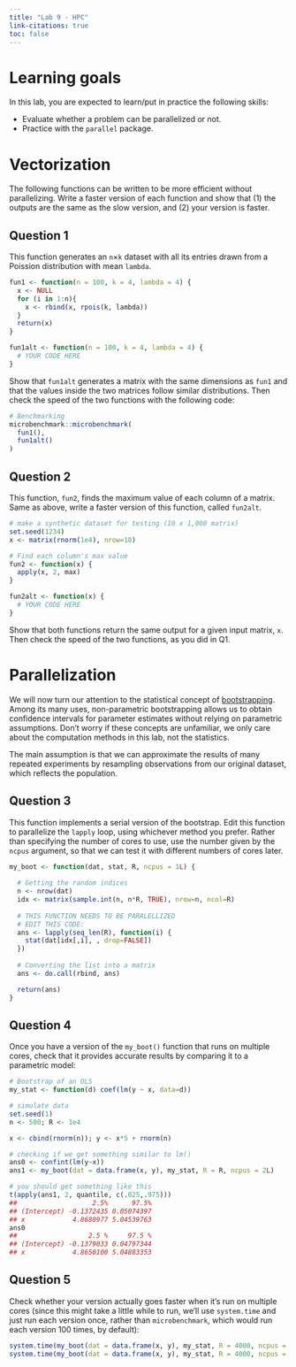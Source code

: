 ```yaml
---
title: "Lab 9 - HPC"
link-citations: true
toc: false
---
```


# Learning goals

In this lab, you are expected to learn/put in practice the following skills:

- Evaluate whether a problem can be parallelized or not.
- Practice with the `parallel` package.


# Vectorization

The following functions can be written to be more efficient without parallelizing. Write a faster version of each function and show that (1) the outputs are the same as the slow version, and (2) your version is faster.

## Question 1

This function generates an `n`$\times$`k` dataset with all its entries drawn from a Poission distribution with mean `lambda`.

```r
fun1 <- function(n = 100, k = 4, lambda = 4) {
  x <- NULL
  for (i in 1:n){
    x <- rbind(x, rpois(k, lambda))    
  }
  return(x)
}

fun1alt <- function(n = 100, k = 4, lambda = 4) {
  # YOUR CODE HERE
}
```

Show that `fun1alt` generates a matrix with the same dimensions as `fun1` and that the values inside the two matrices follow similar distributions. Then check the speed of the two functions with the following code:

```r
# Benchmarking
microbenchmark::microbenchmark(
  fun1(),
  fun1alt()
)
```

## Question 2

This function, `fun2`, finds the maximum value of each column of a matrix. Same as above, write a faster version of this function, called `fun2alt`.

```r
# make a synthetic dataset for testing (10 x 1,000 matrix)
set.seed(1234)
x <- matrix(rnorm(1e4), nrow=10)

# Find each column's max value
fun2 <- function(x) {
  apply(x, 2, max)
}

fun2alt <- function(x) {
  # YOUR CODE HERE
}
```

Show that both functions return the same output for a given input matrix, `x`. Then check the speed of the two functions, as you did in Q1.


# Parallelization

We will now turn our attention to the statistical concept of
[bootstrapping](https://en.wikipedia.org/wiki/Bootstrapping_(statistics)). Among its many uses, non-parametric bootstrapping allows us to obtain confidence intervals for parameter estimates without relying on parametric assumptions. Don't worry if these concepts are unfamiliar, we only care about the computation methods in this lab, not the statistics.

The main assumption is that we can approximate the results of many repeated experiments by resampling observations from our original dataset, which reflects the population. 

## Question 3

This function implements a serial version of the bootstrap. Edit this function to parallelize the `lapply` loop, using whichever method you prefer. Rather than specifying the number of cores to use, use the number given by the `ncpus` argument, so that we can test it with different numbers of cores later.

```r
my_boot <- function(dat, stat, R, ncpus = 1L) {
  
  # Getting the random indices
  n <- nrow(dat)
  idx <- matrix(sample.int(n, n*R, TRUE), nrow=n, ncol=R)
  
  # THIS FUNCTION NEEDS TO BE PARALELLIZED
  # EDIT THIS CODE:
  ans <- lapply(seq_len(R), function(i) {
    stat(dat[idx[,i], , drop=FALSE])
  })
  
  # Converting the list into a matrix
  ans <- do.call(rbind, ans)

  return(ans)
}
```


## Question 4

Once you have a version of the `my_boot()` function that runs on multiple cores, check that it provides accurate results by comparing it to a parametric model:

```r
# Bootstrap of an OLS
my_stat <- function(d) coef(lm(y ~ x, data=d))

# simulate data
set.seed(1)
n <- 500; R <- 1e4

x <- cbind(rnorm(n)); y <- x*5 + rnorm(n)

# checking if we get something similar to lm()
ans0 <- confint(lm(y~x))
ans1 <- my_boot(dat = data.frame(x, y), my_stat, R = R, ncpus = 2L)

# you should get something like this
t(apply(ans1, 2, quantile, c(.025,.975)))
##                   2.5%      97.5%
## (Intercept) -0.1372435 0.05074397
## x            4.8680977 5.04539763
ans0
##                  2.5 %     97.5 %
## (Intercept) -0.1379033 0.04797344
## x            4.8650100 5.04883353
```

## Question 5

Check whether your version actually goes faster when it's run on multiple cores (since this might take a little while to run, we'll use `system.time` and just run each version once, rather than `microbenchmark`, which would run each version 100 times, by default):

```r
system.time(my_boot(dat = data.frame(x, y), my_stat, R = 4000, ncpus = 1L))
system.time(my_boot(dat = data.frame(x, y), my_stat, R = 4000, ncpus = 2L))
```

